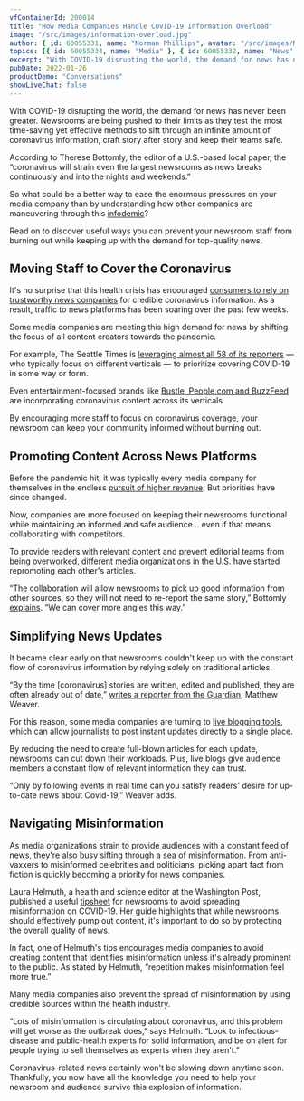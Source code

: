 ```yaml
---
vfContainerId: 200014
title: "How Media Companies Handle COVID-19 Information Overload"
image: "/src/images/information-overload.jpg"
author: { id: 60055331, name: "Norman Phillips", avatar: "/src/images/NormanPhillips.jpg" }
topics: [{ id: 60055334, name: "Media" }, { id: 60055332, name: "News" }]
excerpt: "With COVID-19 disrupting the world, the demand for news has never been greater. Newsrooms are being pushed to their limits as they test the most time-saving yet effective methods to sift through an infinite amount of coronavirus information, craft story after story and keep their teams safe."
pubDate: 2022-01-26
productDemo: "Conversations"
showLiveChat: false
---
```



With COVID-19 disrupting the world, the demand for news has never been greater. Newsrooms are being pushed to their limits as they test the most time-saving yet effective methods to sift through an infinite amount of coronavirus information, craft story after story and keep their teams safe.

According to Therese Bottomly, the editor of a U.S.-based local paper, the “coronavirus will strain even the largest newsrooms as news breaks continuously and into the nights and weekends.”

So what could be a better way to ease the enormous pressures on your media company than by understanding how other companies are maneuvering through this [infodemic](https://www.who.int/docs/default-source/coronaviruse/situation-reports/20200202-sitrep-13-ncov-v3.pdf)?

Read on to discover useful ways you can prevent your newsroom staff from burning out while keeping up with the demand for top-quality news.

<div class="viafoura not-prose">
  <vf-conversation-starter target="vf-conversations-container"></vf-conversation-starter>
</div>

## **Moving Staff to Cover the Coronavirus**

It's no surprise that this health crisis has encouraged [consumers to rely on trustworthy news companies](https://www.inma.org/blogs/value-content/post.cfm/news-organisations-are-on-the-frontline-of-online-social-interactions-during-pandemic) for credible coronavirus information. As a result, traffic to news platforms has been soaring over the past few weeks.

Some media companies are meeting this high demand for news by shifting the focus of all content creators towards the pandemic.

For example, The Seattle Times is [leveraging almost all 58 of its reporters](https://www.nytimes.com/2020/03/16/business/media/coronavirus-seattle-times.html) — who typically focus on different verticals — to prioritize covering COVID-19 in some way or form.

Even entertainment-focused brands like [Bustle, People.com and BuzzFeed](https://digiday.com/media/how-entertainment-publishers-are-adapting-their-coverage/) are incorporating coronavirus content across its verticals.

By encouraging more staff to focus on coronavirus coverage, your newsroom can keep your community informed without burning out.

## **Promoting Content Across News Platforms**

Before the pandemic hit, it was typically every media company for themselves in the endless [pursuit of higher revenue](https://viafoura.com/blog/engagement/monetize-your-audience/). But priorities have since changed.

Now, companies are more focused on keeping their newsrooms functional while maintaining an informed and safe audience… even if that means collaborating with competitors.

To provide readers with relevant content and prevent editorial teams from being overworked, [different media organizations in the U.S](https://medium.com/centerforcooperativemedia/how-u-s-journalists-are-working-together-to-cover-covid-19-7520973e1d11). have started repromoting each other's articles.

“The collaboration will allow newsrooms to pick up good information from other sources, so they will not need to re-report the same story,” Bottomly [explains](https://www.niemanlab.org/2020/03/how-journalists-are-working-together-to-cover-the-covid-19-pandemic/). “We can cover more angles this way.”

<div class="viafoura not-prose">
  <vf-content-recirculation
    title="Trending Conversations"
    limit="5"
    days-published="1"
    trend-window="1"
    sort="comments"
  ></vf-content-recirculation>
</div>

## **Simplifying News Updates**

It became clear early on that newsrooms couldn't keep up with the constant flow of coronavirus information by relying solely on traditional articles.

“By the time \[coronavirus\] stories are written, edited and published, they are often already out of date,” [writes a reporter from the Guardian](https://www.theguardian.com/membership/2020/mar/21/coronavirus-writing-live-blog-updates-format), Matthew Weaver.

For this reason, some media companies are turning to [live blogging tools](https://viafoura.com/blog/engagement/five-breaking-news-tactics-to-help-you-with-your-coronavirus-coverage/), which can allow journalists to post instant updates directly to a single place.

By reducing the need to create full-blown articles for each update, newsrooms can cut down their workloads. Plus, live blogs give audience members a constant flow of relevant information they can trust.

“Only by following events in real time can you satisfy readers' desire for up-to-date news about Covid-19,” Weaver adds.

## **Navigating Misinformation**

As media organizations strain to provide audiences with a constant feed of news, they're also busy sifting through a sea of [misinformation](https://viafoura.com/blog/trust-in-facebook-is-at-an-all-time-low-heres-how-media-companies-can-use-that-to-their-advantage/). From anti-vaxxers to misinformed celebrities and politicians, picking apart fact from fiction is quickly becoming a priority for news companies.

Laura Helmuth, a health and science editor at the Washington Post, published a useful [tipsheet](https://www.editorandpublisher.com/feature/can-news-publishers-survive-the-coronavirus/) for newsrooms to avoid spreading misinformation on COVID-19. Her guide highlights that while newsrooms should effectively pump out content, it's important to do so by protecting the overall quality of news.

In fact, one of Helmuth's tips encourages media companies to avoid creating content that identifies misinformation unless it's already prominent to the public. As stated by Helmuth, “repetition makes misinformation feel more true.”

Many media companies also prevent the spread of misinformation by using credible sources within the health industry.

“Lots of misinformation is circulating about coronavirus, and this problem will get worse as the outbreak does,” says Helmuth. “Look to infectious-disease and public-health experts for solid information, and be on alert for people trying to sell themselves as experts when they aren't.”

Coronavirus-related news certainly won't be slowing down anytime soon. Thankfully, you now have all the knowledge you need to help your newsroom and audience survive this explosion of information.

<VfTopics author={frontmatter.author} topics={frontmatter.topics} />

<div class="viafoura not-prose" id="vf-conversations-container" style="min-height: 800px">
  <vf-conversations></vf-conversations>
</div>
